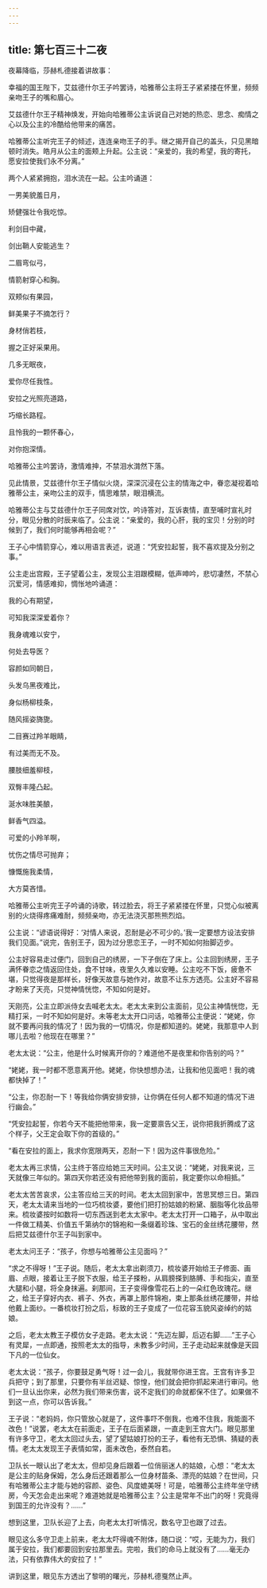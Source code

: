 ```yaml
---
---
---
```

title: 第七百三十二夜
---






夜幕降临，莎赫札德接着讲故事：





幸福的国王陛下，艾兹德什尔王子吟罢诗，哈雅蒂公主将王子紧紧搂在怀里，频频亲吻王子的嘴和眉心。

艾兹德什尔王子精神焕发，开始向哈雅蒂公主诉说自己对她的热恋、思念、痴情之心以及公主的冷酷给他带来的痛苦。

哈雅蒂公主听完王子的倾述，连连亲吻王子的手。继之揭开自己的盖头，只见黑暗顿时消失。皓月从公主的面颊上升起。公主说：“亲爱的，我的希望，我的寄托，愿安拉使我们永不分离。”

两个人紧紧拥抱，泪水流在一起。公主吟诵道：


一男美貌羞日月，

矫健强壮令我吃惊。

利剑目中藏，

剑出鞘人安能逃生？

二眉弯似弓，

情箭射穿心和胸。

双颊似有果园，

鲜美果子不摘怎行？

身材俏若枝，

握之正好采果用。

几多无眠夜，

爱你尽任我性。

安拉之光照亮道路，

巧缩长路程。

且怜我的一颗怀春心，

对你抱深情。



哈雅蒂公主吟罢诗，激情难抻，不禁泪水潸然下落。

见此情景，艾兹德什尔王子情似火烧，深深沉浸在公主的情海之中，眷恋凝视着哈雅蒂公主，亲吻公主的双手，情思难禁，眼泪横流。

哈雅蒂公主与艾兹德什尔王子同席对饮，吟诗答对，互诉衷情，直至哺时宣礼时分，眼见分散的时辰来临了。公主说：“亲爱的，我的心肝，我的宝贝！分别的时候到了，我们何时能够再相会呢？”

王子心中情箭穿心，难以用语言表述，说道：“凭安拉起誓，我不喜欢提及分别之事。”

公主走出宫殿，王子望着公主，发现公主泪跟模糊，低声呻吟，悲切凄然，不禁心沉爱河，情感难抑，惆怅地吟诵道：


我的心有期望，

可知我深深爱着你？

我身魂难以安宁，

何处去导医？

容颜如同朝日，

头发乌黑夜难比，

身似杨柳枝条，

随风摇姿旖旎。

二目赛过羚羊眼睛，

有过美而无不及。

腰肢细羞柳枝，

双臀丰隆凸起。

涎水味胜美酿，

鲜香气四溢。

可爱的小羚羊啊，

忧伤之情尽可抛弃；

慷慨施我柔情，

大方莫吝惜。



哈雅蒂公主听完王子吟诵的诗歌，转过脸去，将王子紧紧搂在怀里，只觉心似被离别的火烧得疼痛难耐，频频亲吻，亦无法浇灭那熊熊烈焰。

公主说：“谚语说得好：‘对情人来说，忍耐是必不可少的。’我一定要想方设法安排我们见面。”说完，告别王子，因为过分思恋王子，一时不知如何抬脚迈步。

公主好容易走过便门，回到自己的绣房，一下子倒在了床上。公主回到绣房，王子满怀眷恋之情返回住处，食不甘味，夜里久久难以安睡。公主吃不下饭，疲惫不堪，只觉得夜是那样长，好像天故意与她作对，故意不让东方透亮。公主好不容易才盼来了天亮，只觉神情恍惚，不知如何是好。

天刚亮，公主立即派侍女去喊老太太。老太太来到公主面前，见公主神情恍惚，无精打采，一时不知如何是好。未等老太太开口问话，哈雅蒂公主便说：“姥姥，你就不要再问我的情况了！因为我的一切情况，你是都知道的。姥姥，我那意中人到哪儿去啦？他现在在哪里？”

老太太说：“公主，他是什么时候离开你的？难道他不是夜里和你告别的吗？”

“姥姥，我一时都不愿意离开他。姥姥，你快想想办法，让我和他见面吧！我的魂都快掉了！”

“公主，你忍耐一下！等我给你俩安排安排，让你俩在任何人都不知道的情况下进行幽会。”

“凭安拉起誓，你若今天不能把他带来，我一定要禀告父王，说你把我折腾成了这个样子，父王定会取下你的首级的。”

“看在安拉的面上，我求你宽限两天，忍耐一下！因为这件事很危险。”

老太太再三求情，公主终于答应给她三天时间。公主又说：“姥姥，对我来说，三天就像三年似的。第四天你若还没有把他带到我的面前，我定要你以命相抵。”

老太太苦苦哀求，公主答应给三天的时间。老太太回到家中，苦思冥想三日。第四天，老太太请来当地的一位巧梳妆婆，要他们把打扮姑娘的粉黛、胭脂等化妆品带来。梳妆婆按时如数将一切东西送到老太太家中。老太太打开一口箱子，从中取出一件做工精美、价值五千第纳尔的锦袍和一条缀着珍珠、宝石的金丝绣花腰带，然后把艾兹德什尔王子叫到家中。

老太太问王子：“孩子，你想与哈雅蒂公主见面吗？”

“求之不得呀！”王子说。随后，老太太拿出剃须刀，梳妆婆开始给王子修面、画眉、点眼，接着让王子脱下衣服，给王子搽粉，从肩膀搽到胳膊、手和指尖，直至大腿和小腿，将全身抹遍。刹那间，王子变得像雪花石上的一朵红色玫瑰花。继之，给王子穿好内衣、裤子、外衣，再罩上那件锦袍，束上那条丝绣花腰带，并给他戴上面纱。一番梳妆打扮之后，标致的王子变成了一位花容玉貌风姿绰约的姑娘。

之后，老太太教王子模仿女子走路。老太太说：“先迈左脚，后迈右脚……”王子心有灵犀，一点即通，按照老太太的指导，未教多少时间，王子走动起来就像是天园下凡的一位仙女。

老太太说：“孩子，你要鼓足勇气呀！过一会儿，我就带你进王宫。王宫有许多卫兵把守；到了那里，只要你有半丝迟疑、惊惶，他们就会把你抓起来进行审问。他们一旦认出你来，必然为我们带来伤害，说不定我们的命就都保不住了。如果做不到这一点，你可以告诉我。”

王子说：“老妈妈，你只管放心就是了，这件事吓不倒我，也难不住我，我能面不改色！”说罢，老太太在前面走，王子在后面紧跟，一直走到王宫大门。眼见那里有许多守卫，老太太回过头去，望了望姑娘打扮的王子，看他有无恐惧、猜疑的表情。老太太发现王子表情如常，面未改色，泰然自若。

卫队长一眼认出了老太太，但却见身后跟着一位俏丽迷人的姑娘，心想：“老太太是公主的贴身保姆，怎么身后还跟着那么一位身材苗条、漂亮的姑娘？在世间，只有哈雅蒂公主才能与她的容颜、姿色、风度媲美呀！可是，哈雅蒂公主终年坐守绣房，今天怎会走出来呢？难道她就是哈雅蒂公主？公主是常年不出门的呀！究竟得到国王的允许没有？……”

想到这里，卫队长迎了上去，向老太太打听情况，数名守卫也跟了过去。

眼见这么多守卫走上前来，老太太吓得魂不附体，随口说：“哎，无能为力，我们属于安拉，我们都要回到安拉那里去。完啦，我们的命马上就没有了……毫无办法，只有依靠伟大的安拉了！”





讲到这里，眼见东方透出了黎明的曙光，莎赫札德戛然止声。